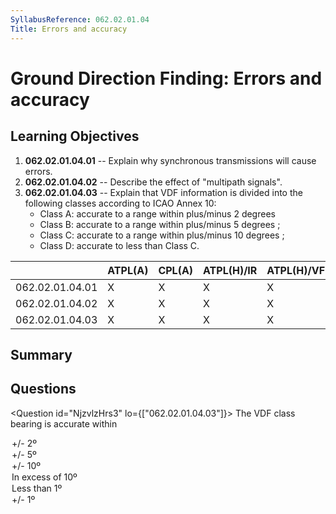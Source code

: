 ```yaml
---
SyllabusReference: 062.02.01.04
Title: Errors and accuracy
---
```


# Ground Direction Finding: Errors and accuracy

## Learning Objectives

1. **062.02.01.04.01** -- Explain why synchronous transmissions will cause
   errors.
2. **062.02.01.04.02** -- Describe the effect of "multipath signals".
3. **062.02.01.04.03** -- Explain that VDF information is divided into the
   following classes according to ICAO Annex 10:
   - Class A: accurate to a range within plus/minus 2 degrees
   - Class B: accurate to a range within plus/minus 5 degrees ;
   - Class C: accurate to a range within plus/minus 10 degrees ;
   - Class D: accurate to less than Class C.

|                 | ATPL(A) | CPL(A) | ATPL(H)/IR | ATPL(H)/VFR | CPL(H) | IR  | CBIR(A) |
| --------------- | ------- | ------ | ---------- | ----------- | ------ | --- | ------- |
| 062.02.01.04.01 | X       | X      | X          | X           | X      | X   |         |
| 062.02.01.04.02 | X       | X      | X          | X           | X      | X   |         |
| 062.02.01.04.03 | X       | X      | X          | X           | X      | X   |         |

## Summary

## Questions

<Question id="NjzvlzHrs3" lo={["062.02.01.04.03"]}>
  <Text variant="oneCorrect">
    The VDF class <Subject /> bearing is accurate within
  </Text>
  <Option id="NjzvlzHrs3-1" subject={["A"]} why="class A">
    +/- 2º
  </Option>
  <Option id="NjzvlzHrs3-2" subject={["B"]} why="class B">
    +/- 5º
  </Option>
  <Option id="NjzvlzHrs3-3" subject={["C"]} why="class C">
    +/- 10º
  </Option>
  <Option id="NjzvlzHrs3-4" subject={["D"]} why="class D">
    In excess of 10º
  </Option>
  <Option id="NjzvlzHrs3-5" why="No such class is predicted in the annex">
    Less than 1º
  </Option>
  <Option id="NjzvlzHrs3-6" why="No such class is predicted in the annex">
    +/- 1º
  </Option>
</Question>
